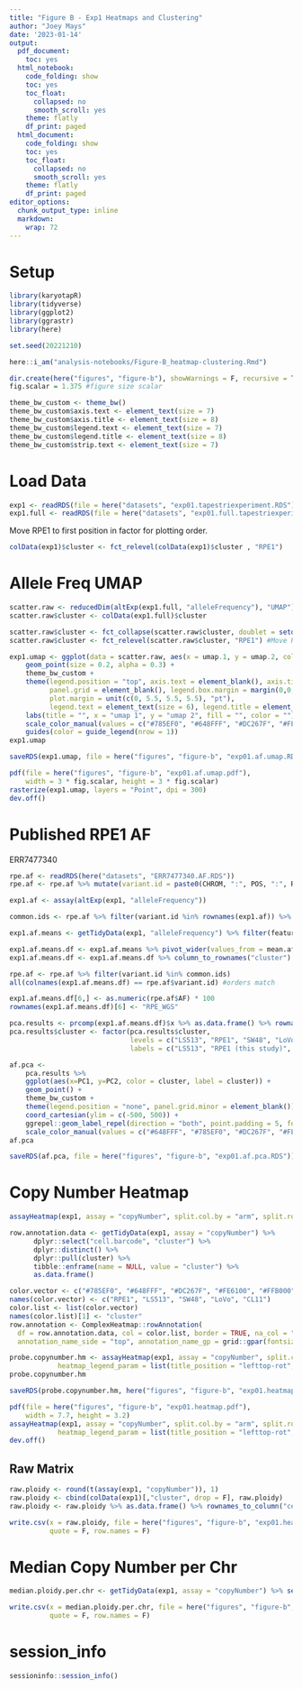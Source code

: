 ```yaml
---
title: "Figure B - Exp1 Heatmaps and Clustering"
author: "Joey Mays"
date: '2023-01-14'
output:
  pdf_document:
    toc: yes
  html_notebook:
    code_folding: show
    toc: yes
    toc_float:
      collapsed: no
      smooth_scroll: yes
    theme: flatly
    df_print: paged
  html_document:
    code_folding: show
    toc: yes
    toc_float:
      collapsed: no
      smooth_scroll: yes
    theme: flatly
    df_print: paged
editor_options:
  chunk_output_type: inline
  markdown:
    wrap: 72
---
```


# Setup

```r
library(karyotapR)
library(tidyverse)
library(ggplot2)
library(ggrastr)
library(here)
```

```r
set.seed(20221210)
```

```r
here::i_am("analysis-notebooks/Figure-B_heatmap-clustering.Rmd")
```

```r
dir.create(here("figures", "figure-b"), showWarnings = F, recursive = T)
fig.scalar = 1.375 #figure size scalar

theme_bw_custom <- theme_bw()
theme_bw_custom$axis.text <- element_text(size = 7)
theme_bw_custom$axis.title <- element_text(size = 8)
theme_bw_custom$legend.text <- element_text(size = 7)
theme_bw_custom$legend.title <- element_text(size = 8)
theme_bw_custom$strip.text <- element_text(size = 7)
```

# Load Data

```r
exp1 <- readRDS(file = here("datasets", "exp01.tapestriexperiment.RDS"))
exp1.full <- readRDS(file = here("datasets", "exp01.full.tapestriexperiment.RDS"))
```

Move RPE1 to first position in factor for plotting order.

```r
colData(exp1)$cluster <- fct_relevel(colData(exp1)$cluster , "RPE1")
```

# Allele Freq UMAP

```r
scatter.raw <- reducedDim(altExp(exp1.full, "alleleFrequency"), "UMAP")
scatter.raw$cluster <- colData(exp1.full)$cluster
```

```r
scatter.raw$cluster <- fct_collapse(scatter.raw$cluster, doublet = setdiff(levels(scatter.raw$cluster), 1:5))
scatter.raw$cluster <- fct_relevel(scatter.raw$cluster, "RPE1") #Move RPE1 to first position in factor for plotting order.
```

```r
exp1.umap <- ggplot(data = scatter.raw, aes(x = umap.1, y = umap.2, color = cluster)) +
    geom_point(size = 0.2, alpha = 0.3) +
    theme_bw_custom + 
    theme(legend.position = "top", axis.text = element_blank(), axis.ticks = element_blank(), 
          panel.grid = element_blank(), legend.box.margin = margin(0,0,0,0,"pt"), legend.margin = margin(0,0,0,0,"pt"), 
          plot.margin = unit(c(0, 5.5, 5.5, 5.5), "pt"),
          legend.text = element_text(size = 6), legend.title = element_text(size = 6)) +
    labs(title = "", x = "umap 1", y = "umap 2", fill = "", color = "") +
    scale_color_manual(values = c("#785EF0", "#648FFF", "#DC267F", "#FE6100", "#FFB000", "gray")) +
    guides(color = guide_legend(nrow = 1))
exp1.umap
```

```r
saveRDS(exp1.umap, file = here("figures", "figure-b", "exp01.af.umap.RDS"))
```

```r
pdf(file = here("figures", "figure-b", "exp01.af.umap.pdf"), 
    width = 3 * fig.scalar, height = 3 * fig.scalar)
rasterize(exp1.umap, layers = "Point", dpi = 300)
dev.off()
```

# Published RPE1 AF

ERR7477340 

```r
rpe.af <- readRDS(here("datasets", "ERR7477340.AF.RDS"))
rpe.af <- rpe.af %>% mutate(variant.id = paste0(CHROM, ":", POS, ":", REF, "/", ALT))
```

```r
exp1.af <- assay(altExp(exp1, "alleleFrequency"))
```

```r
common.ids <- rpe.af %>% filter(variant.id %in% rownames(exp1.af)) %>% print() %>% pull(variant.id)
```

```r
exp1.af.means <- getTidyData(exp1, "alleleFrequency") %>% filter(feature.id %in% common.ids) %>% group_by(cluster, feature.id) %>% summarize(mean.af = mean(alleleFrequency)) %>% print()
```

```r
exp1.af.means.df <- exp1.af.means %>% pivot_wider(values_from = mean.af, id_cols = cluster, names_from = feature.id) %>% as.data.frame()
exp1.af.means.df <- exp1.af.means.df %>% column_to_rownames("cluster")
```

```r
rpe.af <- rpe.af %>% filter(variant.id %in% common.ids)
all(colnames(exp1.af.means.df) == rpe.af$variant.id) #orders match
```

```r
exp1.af.means.df[6,] <- as.numeric(rpe.af$AF) * 100
rownames(exp1.af.means.df)[6] <- "RPE_WGS"
```

```r
pca.results <- prcomp(exp1.af.means.df)$x %>% as.data.frame() %>% rownames_to_column("cluster")
pca.results$cluster <- factor(pca.results$cluster, 
                              levels = c("LS513", "RPE1", "SW48", "LoVo", "CL11", "RPE_WGS"), 
                              labels = c("LS513", "RPE1 (this study)", "SW48", "LoVo", "CL11", "RPE1 (published WGS)"))
```

```r
af.pca <- 
    pca.results %>% 
    ggplot(aes(x=PC1, y=PC2, color = cluster, label = cluster)) +
    geom_point() +
    theme_bw_custom + 
    theme(legend.position = "none", panel.grid.minor = element_blank()) +
    coord_cartesian(ylim = c(-500, 500)) +
    ggrepel::geom_label_repel(direction = "both", point.padding = 5, force = 1, size = 6/.pt) +
    scale_color_manual(values = c("#648FFF", "#785EF0", "#DC267F", "#FE6100", "#FFB000", "black"))
af.pca
```

```r
saveRDS(af.pca, file = here("figures", "figure-b", "exp01.af.pca.RDS"))
```

# Copy Number Heatmap

```r
assayHeatmap(exp1, assay = "copyNumber", split.col.by = "arm", split.row.by = "cluster", annotate.row.by = "cluster", color.preset = "copy.number.denoise")
```

```r
row.annotation.data <- getTidyData(exp1, assay = "copyNumber") %>%
      dplyr::select("cell.barcode", "cluster") %>%
      dplyr::distinct() %>%
      dplyr::pull(cluster) %>%
      tibble::enframe(name = NULL, value = "cluster") %>%
      as.data.frame()

color.vector <- c("#785EF0", "#648FFF", "#DC267F", "#FE6100", "#FFB000")
names(color.vector) <- c("RPE1", "LS513", "SW48", "LoVo", "CL11")
color.list <- list(color.vector)
names(color.list)[1] <- "cluster"
row.annotation <- ComplexHeatmap::rowAnnotation(
  df = row.annotation.data, col = color.list, border = TRUE, na_col = "white",
  annotation_name_side = "top", annotation_name_gp = grid::gpar(fontsize = 0), show_legend = FALSE)
```

```r
probe.copynumber.hm <- assayHeatmap(exp1, assay = "copyNumber", split.col.by = "arm", split.row.by = "cluster", color.custom = circlize::colorRamp2(c(1, 1.5, 2, 2.5, 3, 4), c("#2c7bb6", "#ffffff", "#ffffff", "#ffffff", "#fdae61", "#d7191c")), 
            heatmap_legend_param = list(title_position = "lefttop-rot", border = "black"), name = "Copy Number")
probe.copynumber.hm
```

```r
saveRDS(probe.copynumber.hm, here("figures", "figure-b", "exp01.heatmap.RDS"))
```

```r
pdf(file = here("figures", "figure-b", "exp01.heatmap.pdf"), 
    width = 7.7, height = 3.2)
assayHeatmap(exp1, assay = "copyNumber", split.col.by = "arm", split.row.by = "cluster", color.custom = circlize::colorRamp2(c(1, 1.5, 2, 2.5, 3, 4), c("#2c7bb6", "#ffffff", "#ffffff", "#ffffff", "#fdae61", "#d7191c")), 
            heatmap_legend_param = list(title_position = "lefttop-rot", border = "black"), name = "Copy Number", use_raster = TRUE, raster_quality = 7)
dev.off()
```

## Raw Matrix

```r
raw.ploidy <- round(t(assay(exp1, "copyNumber")), 1)
raw.ploidy <- cbind(colData(exp1)[,"cluster", drop = F], raw.ploidy) 
raw.ploidy <- raw.ploidy %>% as.data.frame() %>% rownames_to_column("cell.barcode")
```

```r
write.csv(x = raw.ploidy, file = here("figures", "figure-b", "exp01.heatmap.raw.csv"), 
          quote = F, row.names = F)
```

# Median Copy Number per Chr

```r
median.ploidy.per.chr <- getTidyData(exp1, assay = "copyNumber") %>% select(feature.id, cell.barcode, copyNumber, cluster, arm) %>% distinct() %>% group_by(cluster, arm) %>% summarize(median.ploidy = round(median(copyNumber),0), .groups = "drop_last") %>% pivot_wider(id_cols = cluster, names_from = arm, values_from = median.ploidy) %>% print()
```

```r
write.csv(x = median.ploidy.per.chr, file = here("figures", "figure-b", "median.cn.per.chr.csv"), 
          quote = F, row.names = F)
```

# session_info

```r
sessioninfo::session_info()
```
